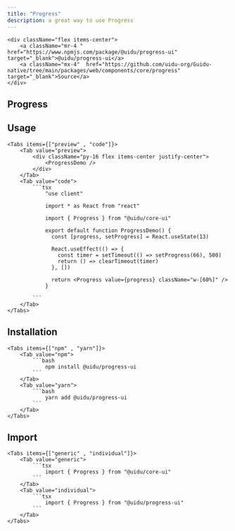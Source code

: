 ```yaml
---
title: "Progress"
description: a great way to use Progress
---
```



    <div className="flex items-center">
        <a className="mr-4 " href="https://www.npmjs.com/package/@uidu/progress-ui" target="_blank">@uidu/progress-ui</a>
        <a className="mx-4"  href="https://github.com/uidu-org/Guidu-native/tree/main/packages/web/components/core/progress" target="_blank">Source</a>
    </div>

## Progress

<ProgressDemo />

## Usage

    <Tabs items={["preview" , "code"]}>
        <Tab value="preview">
            <div className="py-16 flex items-center justify-center">
                <ProgressDemo />
            </div>
        </Tab>
        <Tab value="code">
            ```tsx
                "use client"

                import * as React from "react"

                import { Progress } from "@uidu/core-ui"

                export default function ProgressDemo() {
                  const [progress, setProgress] = React.useState(13)

                  React.useEffect(() => {
                    const timer = setTimeout(() => setProgress(66), 500)
                    return () => clearTimeout(timer)
                  }, [])

                  return <Progress value={progress} className="w-[60%]" />
                }

            ```
        </Tab>
    </Tabs>

## Installation

    <Tabs items={["npm" , "yarn"]}>
        <Tab value="npm">
            ```bash
                npm install @uidu/progress-ui
            ```
        </Tab>
        <Tab value="yarn">
            ```bash
                yarn add @uidu/progress-ui
            ```
        </Tab>
    </Tabs>

## Import

    <Tabs items={["generic" , "individual"]}>
        <Tab value="generic">
            ```tsx
                import { Progress } from "@uidu/core-ui"
            ```
        </Tab>
        <Tab value="individual">
            ```tsx
                import { Progress } from "@uidu/progress-ui"
            ```
        </Tab>
    </Tabs>
